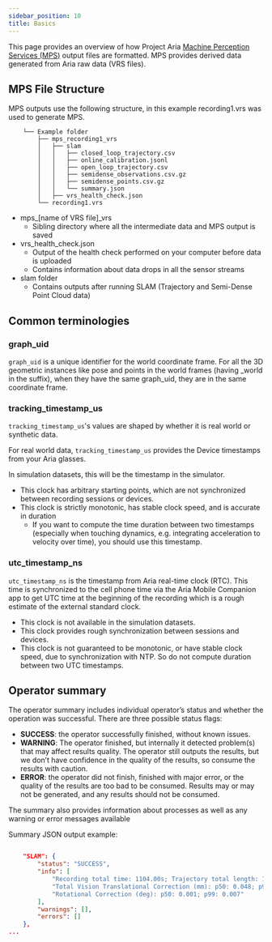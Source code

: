 ```yaml
---
sidebar_position: 10
title: Basics
---
```

This page provides an overview of how Project Aria [Machine Perception Services (MPS)](/ark/mps) output files are formatted.
MPS provides derived data generated from Aria raw data (VRS files).

## MPS File Structure

MPS outputs use the following structure, in this example recording1.vrs was used to generate MPS.

```
    └── Example folder
        ├── mps_recording1_vrs
        │   ├── slam
        │   │   ├── closed_loop_trajectory.csv
        │   │   ├── online_calibration.jsonl
        │   │   ├── open_loop_trajectory.csv
        │   │   ├── semidense_observations.csv.gz
        │   │   ├── semidense_points.csv.gz
        │   │   └── summary.json
        │   ├── vrs_health_check.json
        └── recording1.vrs
```

* mps_[name of VRS file]_vrs
    * Sibling directory where all the intermediate data and MPS output is saved
* vrs_health_check.json
    * Output of the health check performed on your computer before data is uploaded
    * Contains information about data drops in all the sensor streams
* slam folder
    * Contains outputs after running SLAM (Trajectory and Semi-Dense Point Cloud data)


## Common terminologies

### graph_uid

`graph_uid` is a unique identifier for the world coordinate frame. For all the 3D geometric instances like pose and points in the world frames (having _world in the suffix), when they have the same graph_uid, they are in the same coordinate frame.


### tracking_timestamp_us

`tracking_timestamp_us`'s values are shaped by whether it is real world or synthetic data.

For real world data, `tracking_timestamp_us` provides the Device timestamps from your Aria glasses.

In simulation datasets, this will be the timestamp in the simulator.

* This clock has arbitrary starting points, which are not synchronized between recording sessions or devices.
* This clock is strictly monotonic, has stable clock speed, and is accurate in duration
   * If you want to compute the time duration between two timestamps (especially when touching dynamics, e.g. integrating acceleration to velocity over time), you should use this timestamp.

### utc_timestamp_ns

`utc_timestamp_ns` is the timestamp from Aria real-time clock (RTC). This time is synchronized to the cell phone time via the Aria Mobile Companion app to get UTC time at the beginning of the recording which is a rough estimate of the external standard clock.

* This clock is not available in the simulation datasets.
* This clock provides rough synchronization between sessions and devices.
* This clock is not guaranteed to be monotonic, or have stable clock speed, due to synchronization with NTP. So do not compute duration between two UTC timestamps.

## Operator summary

The operator summary includes individual operator’s status and whether the operation was successful. There are three possible status flags:

* **SUCCESS**: the operator successfully finished, without known issues.
* **WARNING**: The operator finished, but internally it detected problem(s) that may affect results quality. The operator still outputs the results, but we don’t have confidence in the quality of the results, so consume the results with caution.
* **ERROR**: the operator did not finish, finished with major error, or the quality of the results are too bad to be consumed. Results may or may not be generated, and any results should not be consumed.

The summary also provides information about processes as well as any warning or error messages available

Summary JSON output example:

```json

    "SLAM": {
        "status": "SUCCESS",
        "info": [
            "Recording total time: 1104.00s; Trajectory total length: 155.42m",
            "Total Vision Translational Correction (mm): p50: 0.048; p99: 0.451",
            "Rotational Correction (deg): p50: 0.001; p99: 0.007"
        ],
        "warnings": [],
        "errors": []
    },
...
```
